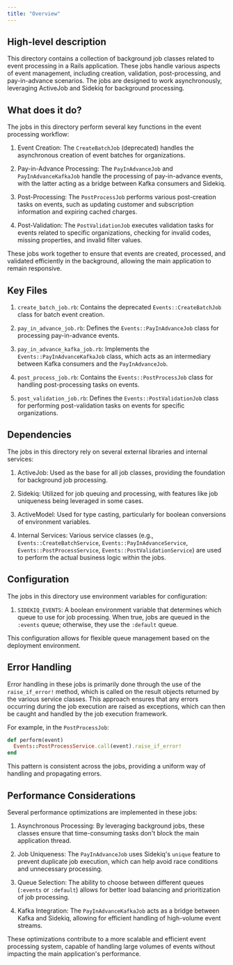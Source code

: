 ```yaml
---
title: "Overview"
---
```


## High-level description
This directory contains a collection of background job classes related to event processing in a Rails application. These jobs handle various aspects of event management, including creation, validation, post-processing, and pay-in-advance scenarios. The jobs are designed to work asynchronously, leveraging ActiveJob and Sidekiq for background processing.

## What does it do?
The jobs in this directory perform several key functions in the event processing workflow:

1. Event Creation: The `CreateBatchJob` (deprecated) handles the asynchronous creation of event batches for organizations.

2. Pay-in-Advance Processing: The `PayInAdvanceJob` and `PayInAdvanceKafkaJob` handle the processing of pay-in-advance events, with the latter acting as a bridge between Kafka consumers and Sidekiq.

3. Post-Processing: The `PostProcessJob` performs various post-creation tasks on events, such as updating customer and subscription information and expiring cached charges.

4. Post-Validation: The `PostValidationJob` executes validation tasks for events related to specific organizations, checking for invalid codes, missing properties, and invalid filter values.

These jobs work together to ensure that events are created, processed, and validated efficiently in the background, allowing the main application to remain responsive.

## Key Files

1. `create_batch_job.rb`: Contains the deprecated `Events::CreateBatchJob` class for batch event creation.

2. `pay_in_advance_job.rb`: Defines the `Events::PayInAdvanceJob` class for processing pay-in-advance events.

3. `pay_in_advance_kafka_job.rb`: Implements the `Events::PayInAdvanceKafkaJob` class, which acts as an intermediary between Kafka consumers and the `PayInAdvanceJob`.

4. `post_process_job.rb`: Contains the `Events::PostProcessJob` class for handling post-processing tasks on events.

5. `post_validation_job.rb`: Defines the `Events::PostValidationJob` class for performing post-validation tasks on events for specific organizations.

## Dependencies
The jobs in this directory rely on several external libraries and internal services:

1. ActiveJob: Used as the base for all job classes, providing the foundation for background job processing.

2. Sidekiq: Utilized for job queuing and processing, with features like job uniqueness being leveraged in some cases.

3. ActiveModel: Used for type casting, particularly for boolean conversions of environment variables.

4. Internal Services: Various service classes (e.g., `Events::CreateBatchService`, `Events::PayInAdvanceService`, `Events::PostProcessService`, `Events::PostValidationService`) are used to perform the actual business logic within the jobs.

## Configuration
The jobs in this directory use environment variables for configuration:

1. `SIDEKIQ_EVENTS`: A boolean environment variable that determines which queue to use for job processing. When true, jobs are queued in the `:events` queue; otherwise, they use the `:default` queue.

This configuration allows for flexible queue management based on the deployment environment.

## Error Handling
Error handling in these jobs is primarily done through the use of the `raise_if_error!` method, which is called on the result objects returned by the various service classes. This approach ensures that any errors occurring during the job execution are raised as exceptions, which can then be caught and handled by the job execution framework.

For example, in the `PostProcessJob`:

```ruby
def perform(event)
  Events::PostProcessService.call(event).raise_if_error!
end
```

This pattern is consistent across the jobs, providing a uniform way of handling and propagating errors.

## Performance Considerations
Several performance optimizations are implemented in these jobs:

1. Asynchronous Processing: By leveraging background jobs, these classes ensure that time-consuming tasks don't block the main application thread.

2. Job Uniqueness: The `PayInAdvanceJob` uses Sidekiq's `unique` feature to prevent duplicate job execution, which can help avoid race conditions and unnecessary processing.

3. Queue Selection: The ability to choose between different queues (`:events` or `:default`) allows for better load balancing and prioritization of job processing.

4. Kafka Integration: The `PayInAdvanceKafkaJob` acts as a bridge between Kafka and Sidekiq, allowing for efficient handling of high-volume event streams.

These optimizations contribute to a more scalable and efficient event processing system, capable of handling large volumes of events without impacting the main application's performance.